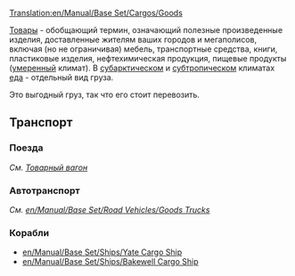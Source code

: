 [[Translation:en/Manual/Base Set/Cargos/Goods]]
{{ru/Необходимо сделать|Уточнить ссылки на статьи [[en/Manual/Base Set/Industries/Sawmill]], [[en/Manual/Base Set/Industries/Printing Works]]}}

{{ru/Manual/Base Set/Cargos/Груз| груз=Товары
| изображение=en/Manual/Base Set/Cargos/Goods.png
| производит=[[ru/Manual/Base Set/Industries/Завод|Завод]], [[ru/Manual/Base Set/Industries/Нефтезавод|Нефтезавод]], [[en/Manual/Base Set/Industries/Sawmill]], [[en/Manual/Base Set/Industries/Printing Works]]
| принимает=[[ru/Manual/Город|Город]]
}}
[[ru/Manual/Base Set/Cargos/Товары|Товары]] - обобщающий термин, означающий полезные произведенные изделия, доставленные жителям ваших городов и мегаполисов, включая (но не ограничивая) мебель, транспортные средства, книги, пластиковые изделия, нефтехимическая продукция, пищевые продукты ([[ru/Manual/Климат#umerennyi|умеренный]] климат). В [[ru/Manual/Климат#cubarkticheskii|субарктическом]] и [[ru/Manual/Климат#cubtropicheskii|субтропическом]] климатах [[ru/Manual/Base Set/Cargos/Еда|еда]] - отдельный вид груза.

Это выгодный груз, так что его стоит перевозить.

==Транспорт==
===Поезда===
''См. [[ru/Manual/Base Set/Trains/Товарный вагон|Товарный вагон]]''

===Автотранспорт===
''См. [[en/Manual/Base Set/Road Vehicles/Goods Trucks]]''

===Корабли===
*[[en/Manual/Base Set/Ships/Yate Cargo Ship]]
*[[en/Manual/Base Set/Ships/Bakewell Cargo Ship]]